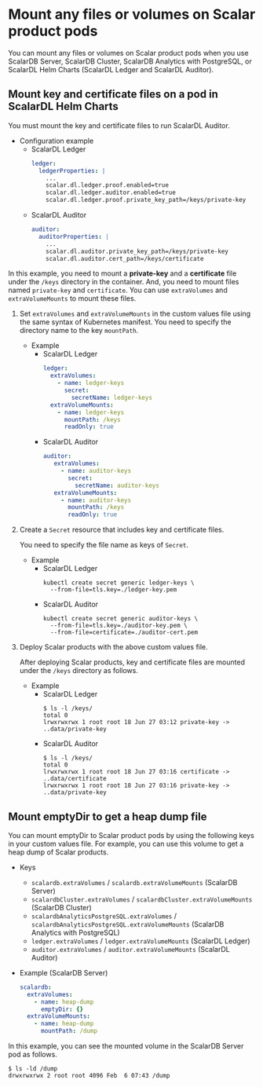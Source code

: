 # Mount any files or volumes on Scalar product pods

You can mount any files or volumes on Scalar product pods when you use ScalarDB Server, ScalarDB Cluster, ScalarDB Analytics with PostgreSQL, or ScalarDL Helm Charts (ScalarDL Ledger and ScalarDL Auditor).

## Mount key and certificate files on a pod in ScalarDL Helm Charts

You must mount the key and certificate files to run ScalarDL Auditor.

* Configuration example
    * ScalarDL Ledger
      ```yaml
      ledger:
        ledgerProperties: |
          ...
          scalar.dl.ledger.proof.enabled=true
          scalar.dl.ledger.auditor.enabled=true
          scalar.dl.ledger.proof.private_key_path=/keys/private-key
      ```
    * ScalarDL Auditor
      ```yaml
      auditor:
        auditorProperties: |
          ...
          scalar.dl.auditor.private_key_path=/keys/private-key
          scalar.dl.auditor.cert_path=/keys/certificate
      ```

In this example, you need to mount a **private-key** and a **certificate** file under the `/keys` directory in the container. And, you need to mount files named `private-key` and `certificate`. You can use `extraVolumes` and `extraVolumeMounts` to mount these files.

1. Set `extraVolumes` and `extraVolumeMounts` in the custom values file using the same syntax of Kubernetes manifest. You need to specify the directory name to the key `mountPath`.
   * Example
        * ScalarDL Ledger
          ```yaml
          ledger:
            extraVolumes:
              - name: ledger-keys
                secret:
                  secretName: ledger-keys
            extraVolumeMounts:
              - name: ledger-keys
                mountPath: /keys
                readOnly: true
          ```
       * ScalarDL Auditor
         ```yaml
         auditor:
            extraVolumes:
              - name: auditor-keys
                secret:
                  secretName: auditor-keys
            extraVolumeMounts:
              - name: auditor-keys
                mountPath: /keys
                readOnly: true
          ```

1. Create a `Secret` resource that includes key and certificate files.  

   You need to specify the file name as keys of `Secret`.

   * Example
       * ScalarDL Ledger
         ```console
         kubectl create secret generic ledger-keys \
           --from-file=tls.key=./ledger-key.pem
         ```
       * ScalarDL Auditor
         ```console
         kubectl create secret generic auditor-keys \
           --from-file=tls.key=./auditor-key.pem \
           --from-file=certificate=./auditor-cert.pem
         ```

1. Deploy Scalar products with the above custom values file.  

   After deploying Scalar products, key and certificate files are mounted under the `/keys` directory as follows.

   * Example
       * ScalarDL Ledger
         ```console
         $ ls -l /keys/
         total 0
         lrwxrwxrwx 1 root root 18 Jun 27 03:12 private-key -> ..data/private-key
         ```
       * ScalarDL Auditor
         ```console
         $ ls -l /keys/
         total 0
         lrwxrwxrwx 1 root root 18 Jun 27 03:16 certificate -> ..data/certificate
         lrwxrwxrwx 1 root root 18 Jun 27 03:16 private-key -> ..data/private-key
         ```

## Mount emptyDir to get a heap dump file

You can mount emptyDir to Scalar product pods by using the following keys in your custom values file. For example, you can use this volume to get a heap dump of Scalar products.

* Keys
  * `scalardb.extraVolumes` / `scalardb.extraVolumeMounts` (ScalarDB Server)
  * `scalardbCluster.extraVolumes` / `scalardbCluster.extraVolumeMounts` (ScalarDB Cluster)
  * `scalardbAnalyticsPostgreSQL.extraVolumes` / `scalardbAnalyticsPostgreSQL.extraVolumeMounts` (ScalarDB Analytics with PostgreSQL)
  * `ledger.extraVolumes` / `ledger.extraVolumeMounts` (ScalarDL Ledger)
  * `auditor.extraVolumes` / `auditor.extraVolumeMounts` (ScalarDL Auditor)

* Example (ScalarDB Server)
  ```yaml
  scalardb:
    extraVolumes:
      - name: heap-dump
        emptyDir: {}
    extraVolumeMounts:
      - name: heap-dump
        mountPath: /dump
  ```

In this example, you can see the mounted volume in the ScalarDB Server pod as follows.

```console
$ ls -ld /dump
drwxrwxrwx 2 root root 4096 Feb  6 07:43 /dump
```
